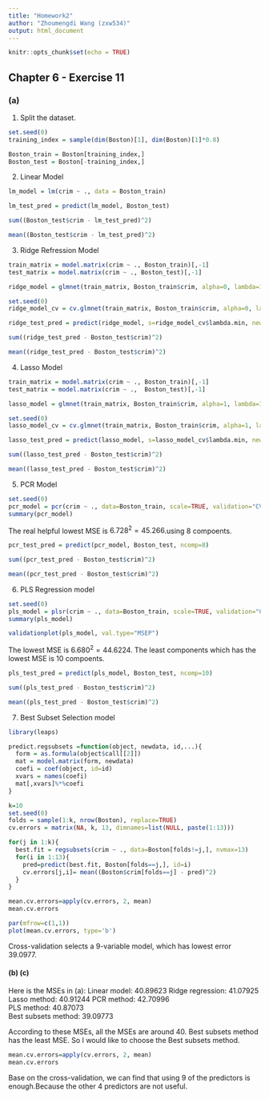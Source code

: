```yaml
---
title: "Homework2"
author: "Zhoumengdi Wang (zxw534)"
output: html_document
---
```


```r
knitr::opts_chunk$set(echo = TRUE)
```

## Chapter 6 - Exercise 11

### (a)
(1) Split the dataset.
```r
set.seed(0)
training_index = sample(dim(Boston)[1], dim(Boston)[1]*0.8)

Boston_train = Boston[training_index,]
Boston_test = Boston[-training_index,]
```

(2) Linear Model
```r
lm_model = lm(crim ~ ., data = Boston_train)

lm_test_pred = predict(lm_model, Boston_test)
```
```r
sum((Boston_test$crim - lm_test_pred)^2)
```
```r
mean((Boston_test$crim - lm_test_pred)^2)
```

(3) Ridge Refression Model
```r
train_matrix = model.matrix(crim ~ ., Boston_train)[,-1]
test_matrix = model.matrix(crim ~ ., Boston_test)[,-1]

ridge_model = glmnet(train_matrix, Boston_train$crim, alpha=0, lambda=10^seq(10, -2, length=100))

set.seed(0)
ridge_model_cv = cv.glmnet(train_matrix, Boston_train$crim, alpha=0, lambda=10^seq(10, -2, length=100))

ridge_test_pred = predict(ridge_model, s=ridge_model_cv$lambda.min, newx=test_matrix)
```
```r
sum((ridge_test_pred - Boston_test$crim)^2)
```
```r
mean((ridge_test_pred - Boston_test$crim)^2)
```

(4) Lasso Model
```r
train_matrix = model.matrix(crim ~ ., Boston_train)[,-1]
test_matrix = model.matrix(crim ~ .,  Boston_test)[,-1]

lasso_model = glmnet(train_matrix, Boston_train$crim, alpha=1, lambda=10^seq(10, -2, length=100))

set.seed(0)
lasso_model_cv = cv.glmnet(train_matrix, Boston_train$crim, alpha=1, lambda=10^seq(10, -2, length=100))

lasso_test_pred = predict(lasso_model, s=lasso_model_cv$lambda.min, newx=test_matrix)
```
```r
sum((lasso_test_pred - Boston_test$crim)^2)
```
```r
mean((lasso_test_pred - Boston_test$crim)^2)
```

(5) PCR Model
```r
set.seed(0)
pcr_model = pcr(crim ~ ., data=Boston_train, scale=TRUE, validation="CV")
summary(pcr_model)
```
The real helpful lowest MSE is $6.728^{2} = 45.266$.using 8 compoents.

```r
pcr_test_pred = predict(pcr_model, Boston_test, ncomp=8)
```
```r
sum((pcr_test_pred - Boston_test$crim)^2)
```
```r
mean((pcr_test_pred - Boston_test$crim)^2)
```

(6) PLS Regression model
```r
set.seed(0)
pls_model = plsr(crim ~ ., data=Boston_train, scale=TRUE, validation="CV")
summary(pls_model)
```
```r
validationplot(pls_model, val.type="MSEP")
```
The lowest MSE is $6.680^{2} = 44.6224$. The least components which has the lowest MSE is 10 compoents.

```r
pls_test_pred = predict(pls_model, Boston_test, ncomp=10)
```
```r
sum((pls_test_pred - Boston_test$crim)^2)
```
```r
mean((pls_test_pred - Boston_test$crim)^2)
```

(7) Best Subset Selection model
```r
library(leaps)
```
```r
predict.regsubsets =function(object, newdata, id,...){
  form = as.formula(object$call[[2]])
  mat = model.matrix(form, newdata)
  coefi = coef(object, id=id)
  xvars = names(coefi)
  mat[,xvars]%*%coefi
}

k=10
set.seed(0)
folds = sample(1:k, nrow(Boston), replace=TRUE)
cv.errors = matrix(NA, k, 13, dimnames=list(NULL, paste(1:13)))

for(j in 1:k){
  best.fit = regsubsets(crim ~ ., data=Boston[folds!=j,], nvmax=13)
  for(i in 1:13){
    pred=predict(best.fit, Boston[folds==j,], id=i)
    cv.errors[j,i]= mean((Boston$crim[folds==j] - pred)^2)
  }
}
```
```r
mean.cv.errors=apply(cv.errors, 2, mean)
mean.cv.errors
```
```r
par(mfrow=c(1,1))
plot(mean.cv.errors, type='b')
```
Cross-validation selects a 9-variable model, which has lowest error 39.0977.

#### (b) (c)
Here is the MSEs in (a):
Linear model: 40.89623 
Ridge regression: 41.07925  
Lasso method: 40.91244 
PCR method: 42.70996  
PLS method: 40.87073  
Best subsets method: 39.09773 

According to these MSEs, all the MSEs are around 40. Best subsets method has the least MSE. So I would like to choose the Best subsets method.
```r
mean.cv.errors=apply(cv.errors, 2, mean)
mean.cv.errors
```
Base on the cross-validation, we can find that using 9 of the predictors is enough.Because the other 4 predictors are not useful.





















